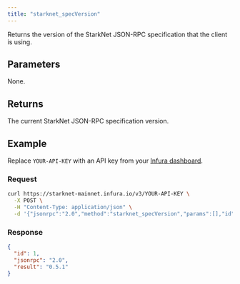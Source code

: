 ```yaml
---
title: "starknet_specVersion"
---
```



Returns the version of the StarkNet JSON-RPC specification that the client is using.

## Parameters

None.

## Returns

The current StarkNet JSON-RPC specification version.

## Example

Replace `YOUR-API-KEY` with an API key from your [Infura dashboard](https://infura.io/dashboard).

### Request

<Tabs>
<TabItem value="cURL">

```bash
curl https://starknet-mainnet.infura.io/v3/YOUR-API-KEY \
  -X POST \
  -H "Content-Type: application/json" \
  -d '{"jsonrpc":"2.0","method":"starknet_specVersion","params":[],"id":1}'
```

</TabItem>
</Tabs>

### Response

<Tabs>
<TabItem value="JSON">

```json
{
  "id": 1,
  "jsonrpc": "2.0",
  "result": "0.5.1"
}
```

</TabItem>
</Tabs>
